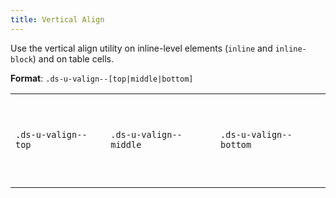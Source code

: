 ```yaml
---
title: Vertical Align
---
```


Use the vertical align utility on inline-level elements (`inline` and `inline-block`) and on table cells.

**Format**: `.ds-u-valign--[top|middle|bottom]`

<EmbeddedExample>
<table>
  <tbody>
    <tr>
      <td class="ds-u-valign--top ds-u-padding--2 ds-u-border--0 utility-example" style="height: 150px">
        <code>.ds-u-valign--top</code>
      </td>
      <td class="ds-u-valign--middle ds-u-padding--2 ds-u-border--0 utility-example" style="height: 150px">
        <code>.ds-u-valign--middle</code>
      </td>
      <td class="ds-u-valign--bottom ds-u-padding--2 ds-u-border--0 utility-example" style="height: 150px">
        <code>.ds-u-valign--bottom</code>
      </td>
    </tr>
  </tbody>
</table>

</EmbeddedExample>
